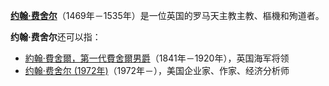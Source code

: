 '''[[约翰·费舍尔|约翰·费舍尔]]'''（1469年－1535年）是一位英国的罗马天主教主教、樞機和殉道者。

'''约翰·费舍尔'''还可以指：
*[[約翰·費舍爾，第一代費舍爾男爵|約翰·費舍爾，第一代費舍爾男爵]]（1841年－1920年），英国海军将领
*[[约翰·费舍尔_(1972年)|约翰·费舍尔 (1972年)]]（1972年－），美国企业家、作家、经济分析师

{{Disambiguation|Cat=五字人名译名消歧义}}